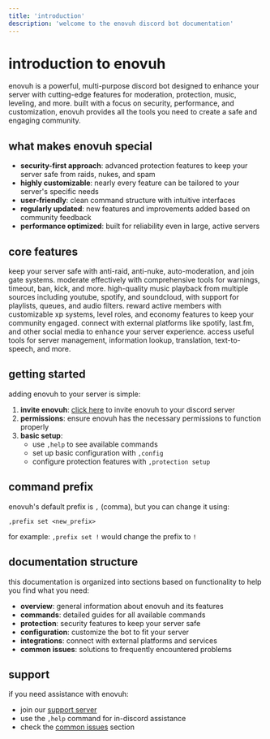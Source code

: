 ```yaml
---
title: 'introduction'
description: 'welcome to the enovuh discord bot documentation'
---
```


# introduction to enovuh

enovuh is a powerful, multi-purpose discord bot designed to enhance your server with cutting-edge features for moderation, protection, music, leveling, and more. built with a focus on security, performance, and customization, enovuh provides all the tools you need to create a safe and engaging community.

## what makes enovuh special

- **security-first approach**: advanced protection features to keep your server safe from raids, nukes, and spam
- **highly customizable**: nearly every feature can be tailored to your server's specific needs
- **user-friendly**: clean command structure with intuitive interfaces
- **regularly updated**: new features and improvements added based on community feedback
- **performance optimized**: built for reliability even in large, active servers

## core features

<AccordionGroup>
  <Accordion title="protection & moderation">
    keep your server safe with anti-raid, anti-nuke, auto-moderation, and join gate systems. moderate effectively with comprehensive tools for warnings, timeout, ban, kick, and more.
  </Accordion>
  <Accordion title="music & entertainment">
    high-quality music playback from multiple sources including youtube, spotify, and soundcloud, with support for playlists, queues, and audio filters.
  </Accordion>
  <Accordion title="leveling & economy">
    reward active members with customizable xp systems, level roles, and economy features to keep your community engaged.
  </Accordion>
  <Accordion title="social integrations">
    connect with external platforms like spotify, last.fm, and other social media to enhance your server experience.
  </Accordion>
  <Accordion title="utility & information">
    access useful tools for server management, information lookup, translation, text-to-speech, and more.
  </Accordion>
</AccordionGroup>

## getting started

adding enovuh to your server is simple:

1. **invite enovuh**: [click here](https://enovuh.lol/invite) to invite enovuh to your discord server
2. **permissions**: ensure enovuh has the necessary permissions to function properly
3. **basic setup**:
   - use `,help` to see available commands
   - set up basic configuration with `,config`
   - configure protection features with `,protection setup`

## command prefix

enovuh's default prefix is `,` (comma), but you can change it using:

```
,prefix set <new_prefix>
```

for example: `,prefix set !` would change the prefix to `!`

## documentation structure

this documentation is organized into sections based on functionality to help you find what you need:

- **overview**: general information about enovuh and its features
- **commands**: detailed guides for all available commands
- **protection**: security features to keep your server safe
- **configuration**: customize the bot to fit your server
- **integrations**: connect with external platforms and services
- **common issues**: solutions to frequently encountered problems

## support

if you need assistance with enovuh:

- join our [support server](https://enovuh.lol/support)
- use the `,help` command for in-discord assistance
- check the [common issues](/common-issues/permissions) section
